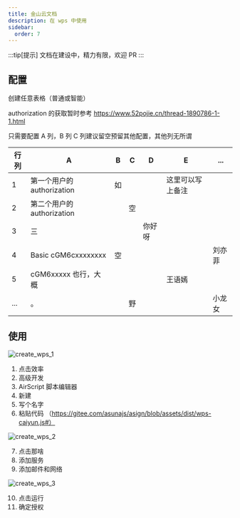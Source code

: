 ```yaml
---
title: 金山云文档
description: 在 wps 中使用
sidebar:
  order: 7
---
```


:::tip[提示]
文档在建设中，精力有限，欢迎 PR
:::

## 配置

创建任意表格（普通或智能）

authorization 的获取暂时参考 https://www.52pojie.cn/thread-1890786-1-1.html

只需要配置 A 列，B 列 C 列建议留空预留其他配置，其他列无所谓

| 行列 | A                          | B   | C   | D      | E                | ...    |
| ---- | -------------------------- | --- | --- | ------ | ---------------- | ------ |
| 1    | 第一个用户的 authorization | 如  |     |        | 这里可以写上备注 |        |
| 2    | 第二个用户的 authorization |     | 空  |        |                  |        |
| 3    | 三                         |     |     | 你好呀 |                  |        |
| 4    | Basic cGM6cxxxxxxxx        | 空  |     |        |                  | 刘亦菲 |
| 5    | cGM6xxxxx 也行，大概       |     |     |        | 王语嫣           |        |
| ...  | 。                         |     | 野  |        |                  | 小龙女 |

## 使用

![create_wps_1](@assets/images/create_wps_1.png)

1. 点击效率
2. 高级开发
3. AirScript 脚本编辑器
4. 新建
5. 写个名字
6. 粘贴代码 （https://gitee.com/asunajs/asign/blob/assets/dist/wps-caiyun.js#）

![create_wps_2](@assets/images/create_wps_2.png)

7. 点击那啥
8. 添加服务
9. 添加邮件和网络

![create_wps_3](@assets/images/create_wps_3.png)

10. 点击运行
11. 确定授权
